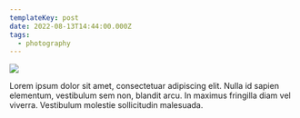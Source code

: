 ```yaml
---
templateKey: post
date: 2022-08-13T14:44:00.000Z
tags:
  - photography
---
```

![](../../static/assets/20220813-IMG_2499.jpg)

Lorem ipsum dolor sit amet, consectetuar adipiscing elit. Nulla id sapien elementum, vestibulum sem non, blandit arcu. In maximus fringilla diam vel viverra. Vestibulum molestie sollicitudin malesuada.